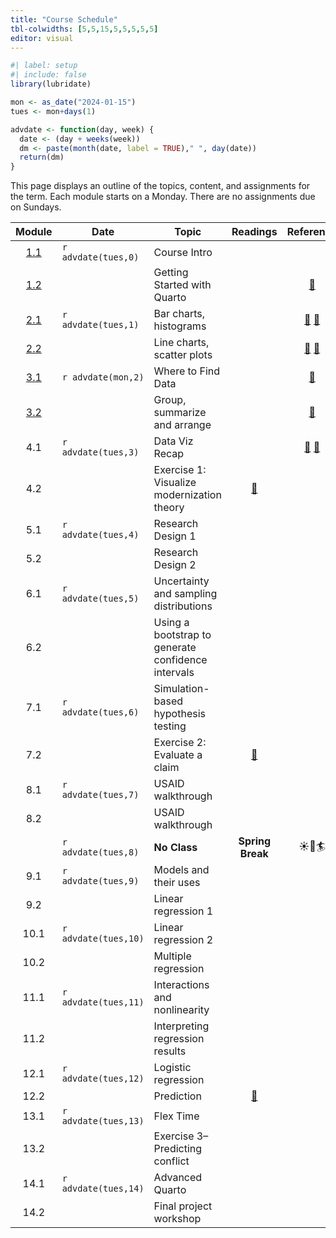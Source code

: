 ```yaml
---
title: "Course Schedule"
tbl-colwidths: [5,5,15,5,5,5,5,5]
editor: visual
---
```


```r
#| label: setup
#| include: false
library(lubridate)

mon <- as_date("2024-01-15")
tues <- mon+days(1)

advdate <- function(day, week) {
  date <- (day + weeks(week))
  dm <- paste(month(date, label = TRUE)," ", day(date))
  return(dm)  
}
```

This page displays an outline of the topics, content, and assignments for the term. Each module starts on a Monday. There are no assignments due on Sundays.

::: column-screen-inset-right
|                   Module                   | Date                 | Topic                                              |                                        Readings                                        |                                                                 Reference                                                                  |                     Slides                     |                                                     Videos                                                      |                                    Assignments                                     |
|:-------:|---------|---------|:-------:|:-------:|:-------:|:-------:|:-------:|
| [1.1](modules/module-1.1.qmd "Module 1.1") | `r advdate(tues,0)`  | Course Intro                                       |                                                                                        |                                                                                                                                            | [🖥️](slides/week-1.1.qmd "Module 1.2 slides")  |                               [🖥️](https://youtu.be/eimM6pNkYjE "R and RStudio")                                |                                                                                    |
| [1.2](modules/module-1.2.qmd "Module 1.2") |                      | Getting Started with Quarto                        |                                                                                        |                        [📖](https://www.tidyverse.org/blog/2017/12/workflow-vs-script/ "project-oriented workflow")                        | [🖥️](slides/week-1.2.qmd "Module 1.2 slides")  |                                   [🖥️](https://youtu.be/6QN9ZYURDFg "Quarto")                                   |                                                                                    |
| [2.1](modules/module-2.1.qmd "Module 2.1") | `r advdate(tues,1)`  | Bar charts, histograms                             |                                                                                        |               [📖](https://r4ds.hadley.nz/data-import "r4ds, 7") [📖](https://r4ds.hadley.nz/data-visualize.html "r4ds, 2")                | [🖥️](slides/week-2.1.qmd "Module 2.1 slides")  |   [🖥️](https://youtu.be/QG1oDJPoIio "Make a bar chart") [🖥️](https://youtu.be/-1YhCql-gMo "Make a histogram")   |    [📘](https://blackboard.gwu.edu/ultra/courses/_395476_1/cl/outline "Quiz 1")    |
| [2.2](modules/module-2.2.qmd "Module 2.2") |                      | Line charts, scatter plots                         |                                                                                        |       [📖](https://r4ds.hadley.nz/layers.html "r4ds, 10.1-10.4") [📖](https://r4ds.hadley.nz/communication.html#labels "r4ds, 12.2")       |           [🖥️](slides/week-2.2.qmd)            | [🖥️](https://youtu.be/PnmQ2MFQpIc "Make a line chart") [🖥️](https://youtu.be/FiosjUVyfLM "Make a scatter plot") |                                                                                    |
| [3.1](modules/module-3.1.qmd "Module 3.1") | `r advdate(mon,2)`   | Where to Find Data                                 |                                                                                        |                                        [📖](https://r4ds.hadley.nz/data-tidy.html "r4ds 6.1 & 6.3")                                        | [🖥️](slides/week-3.1.html "Module 3.1 slides") |                          [🖥️](https://youtu.be/ScQD47eJeAE "Download data from V-Dem")                          |                                         📘                                         |
| [3.2](modules/module-3.2.qmd "Module 3.2") |                      | Group, summarize and arrange                       |                                                                                        |                                [📖](https://r4ds.hadley.nz/data-transform.html#introduction "r4ds 3.1-3.4")                                | [🖥️](slides/week-3.2.html "Module 3.2 slides") |                         [🖥️](https://youtu.be/mgBwVzMV-v8 "Summarizing data by groups")                         |                                                                                    |
|                    4.1                     | `r advdate(tues,3)`  | Data Viz Recap                                     |                                                                                        | [📖](https://r4ds.hadley.nz/joins.html#sec-mutating-joins "r4ds, 20.3") [📖](https://r4ds.hadley.nz/data-transform.html#groups "r4ds 3.5") |           [🖥️](slides/week-4.1.qmd)            |                                                                                                                 |                                         📘                                         |
|                    4.2                     |                      | Exercise 1: Visualize modernization theory         |      [📖](https://link.springer.com/article/10.1057/palgrave.ap.5500151 "Norris")      |                                                                                                                                            |                       🖥️                       |                                                       🖥️                                                        |                  [🧮](/assignments/homework-1.html "Homework 1")                   |
|                    5.1                     | `r advdate(tues,4)`  | Research Design 1                                  |                                                                                        |                                                                                                                                            |                       🖥️                       |                                                                                                                 |                                         📘                                         |
|                    5.2                     |                      | Research Design 2                                  |                                                                                        |                                                                                                                                            |                       🖥️                       |                                                                                                                 |                                                                                    |
|                    6.1                     | `r advdate(tues,5)`  | Uncertainty and sampling distributions             |                                                                                        |                                                                                                                                            |                       🖥️                       |                                                       🖥️                                                        |                                         📘                                         |
|                    6.2                     |                      | Using a bootstrap to generate confidence intervals |                                                                                        |                                                                                                                                            |                       🖥️                       |                                                       🖥️                                                        |                                                                                    |
|                    7.1                     | `r advdate(tues,6)`  | Simulation-based hypothesis testing                |                                                                                        |                                                                                                                                            |                       🖥️                       |                                                       🖥️                                                        |                                         📘                                         |
|                    7.2                     |                      | Exercise 2: Evaluate a claim                       | [📖](https://academic.oup.com/qje/article-abstract/127/4/1755/1841616 "Casey et. al.") |                                                                                                                                            |                       🖥️                       |                                                       🖥️                                                        |                                                                                    |
|                    8.1                     | `r advdate(tues,7)`  | USAID walkthrough                                  |                                                                                        |                                                                                                                                            |                       🖥️                       |                                                       🖥️                                                        |                                         📘                                         |
|                    8.2                     |                      | USAID walkthrough                                  |                                                                                        |                                                                                                                                            |                                                |                                                       🖥️                                                        |              [🧮](/assignments/homework-2.html "Coding assignment 2")              |
|                                            | `r advdate(tues,8)`  | **No Class**                                       |                                    **Spring Break**                                    |                                                                   ☀️🌴🏄                                                                   |                                                |                                                                                                                 |                                                                                    |
|                    9.1                     | `r advdate(tues,9)`  | Models and their uses                              |                                                                                        |                                                                                                                                            |                       🖥️                       |                                                       🖥️                                                        |                                         📘                                         |
|                    9.2                     |                      | Linear regression 1                                |                                                                                        |                                                                                                                                            |                       🖥️                       |                                                       🖥️                                                        |                                                                                    |
|                    10.1                    | `r advdate(tues,10)` | Linear regression 2                                |                                                                                        |                                                                                                                                            |                       🖥️                       |                                                       🖥️                                                        |                                         📘                                         |
|                    10.2                    |                      | Multiple regression                                |                                                                                        |                                                                                                                                            |                                                |                                                       🖥️                                                        |                                                                                    |
|                    11.1                    | `r advdate(tues,11)` | Interactions and nonlinearity                      |                                                                                        |                                                                                                                                            |                       🖥️                       |                                                       🖥️                                                        | [📘](https://blackboard.gwu.edu/ultra/courses/_387298_1/outline "Module 5.1 quiz") |
|                    11.2                    |                      | Interpreting regression results                    |                                                                                        |                                                                                                                                            |                                                |                                                       🖥️                                                        |                                                                                    |
|                    12.1                    | `r advdate(tues,12)` | Logistic regression                                |                                                                                        |                                                                                                                                            |                       🖥️                       |                                                       🖥️                                                        |                                         📘                                         |
|                    12.2                    |                      | Prediction                                         |    [📖](https://journals.sagepub.com/doi/10.1177/0022343316684009 "Blair et. al.")     |                                                                                                                                            |                                                |                                                                                                                 |              [🧮](/assignments/homework-3.html "Coding assignment 3")              |
|                    13.1                    | `r advdate(tues,13)` | Flex Time                                          |                                                                                        |                                                                                                                                            |                                                |                                                                                                                 |                                                                                    |
|                    13.2                    |                      | Exercise 3--Predicting conflict                    |                                                                                        |                                                                                                                                            |                                                |                                                                                                                 |                                                                                    |
|                    14.1                    | `r advdate(tues,14)` | Advanced Quarto                                    |                                                                                        |                                                                                                                                            |                                                |                                                       🖥️                                                        |                                                                                    |
|                    14.2                    |                      | Final project workshop                             |                                                                                        |                                                                                                                                            |                                                |                                                       🖥️                                                        |          [✍️](/project/project-assignment-3.html "Project assignment 3")           |
:::
